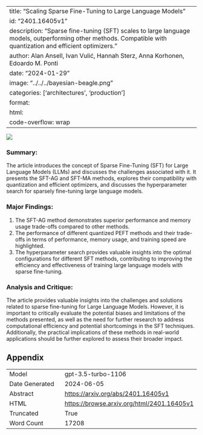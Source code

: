 
---
title: "Scaling Sparse Fine-Tuning to Large Language Models"
id: "2401.16405v1"
description: "Sparse fine-tuning (SFT) scales to large language models, outperforming other methods. Compatible with quantization and efficient optimizers."
author: Alan Ansell, Ivan Vulić, Hannah Sterz, Anna Korhonen, Edoardo M. Ponti
date: "2024-01-29"
image: "../../../bayesian-beagle.png"
categories: ['architectures', 'production']
format:
  html:
    code-overflow: wrap
---

![](../../../bayesian-beagle.png)

### Summary:

The article introduces the concept of Sparse Fine-Tuning (SFT) for Large Language Models (LLMs) and discusses the challenges associated with it. It presents the SFT-AG and SFT-MA methods, explores their compatibility with quantization and efficient optimizers, and discusses the hyperparameter search for sparsely fine-tuning large language models.

### Major Findings:
1. The SFT-AG method demonstrates superior performance and memory usage trade-offs compared to other methods.
2. The performance of different quantized PEFT methods and their trade-offs in terms of performance, memory usage, and training speed are highlighted.
3. The hyperparameter search provides valuable insights into the optimal configurations for different SFT methods, contributing to improving the efficiency and effectiveness of training large language models with sparse fine-tuning.

### Analysis and Critique:
The article provides valuable insights into the challenges and solutions related to sparse fine-tuning for Large Language Models. However, it is important to critically evaluate the potential biases and limitations of the methods presented, as well as the need for further research to address computational efficiency and potential shortcomings in the SFT techniques. Additionally, the practical implications of these methods in real-world applications should be further explored to assess their broader impact.

## Appendix

|          |          |
|----------|----------|
| Model     | gpt-3.5-turbo-1106       |
| Date Generated     | 2024-06-05       |
| Abstract | [https://arxiv.org/abs/2401.16405v1](https://arxiv.org/abs/2401.16405v1)        |
| HTML     | [https://browse.arxiv.org/html/2401.16405v1](https://browse.arxiv.org/html/2401.16405v1)       |
| Truncated       | True       |
| Word Count       | 17208       |